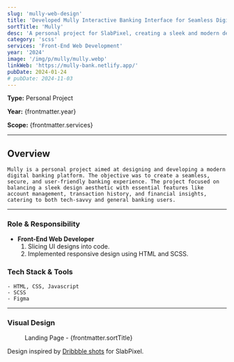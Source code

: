 ```yaml
---
slug: 'mully-web-design'
title: 'Developed Mully Interactive Banking Interface for Seamless Digital Transactions'
sortTitle: 'Mully'
desc: 'A personal project for SlabPixel, creating a sleek and modern design for a digital banking platform focused on user-friendly experiences.'
category: 'scss'
services: 'Front-End Web Development'
year: '2024'
image: '/img/p/mully/mully.webp'
linkWeb: 'https://mully-bank.netlify.app/'
pubDate: 2024-01-24
# pubDate: 2024-11-03
---
```


**Type:** Personal Project

**Year:** {frontmatter.year}

**Scope:** {frontmatter.services}

---


## Overview

    Mully is a personal project aimed at designing and developing a modern digital banking platform. The objective was to create a seamless, secure, and user-friendly banking experience. The project focused on balancing a sleek design aesthetic with essential features like account management, transaction history, and financial insights, catering to both tech-savvy and general banking users.

---

### Role & Responsibility

- **Front-End Web Developer**
  1. Slicing UI designs into code.
  2. Implemented responsive design using HTML and SCSS.

### Tech Stack & Tools

    - HTML, CSS, Javascript
    - SCSS
    - Figma

---

### Visual Design

<figure>
  <Picture
    src={landingPage}
    alt='high fidelity design'
    formats={['avif', 'webp']}
  />
  <figcaption class='text-center'>
    Landing Page - {frontmatter.sortTitle}
  </figcaption>
</figure>

Design inspired by <a href='https://dribbble.com/shots/24218487-Mully-Bank-Website-Transforming-Banking-for-the-Digital-Age' target='_blank'>Dribbble shots</a> for SlabPixel.
